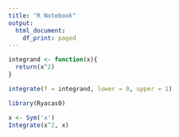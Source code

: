 ```yaml
---
title: "R Notebook"
output:
  html_document:
    df_print: paged
---
```



```r
integrand <- function(x){
  return(x^2)
}
```

```r
integrate(f = integrand, lower = 0, upper = 1)
```

```r
library(Ryacas0)
```

```r
x <- Sym('x')
Integrate(x^2, x)
```

